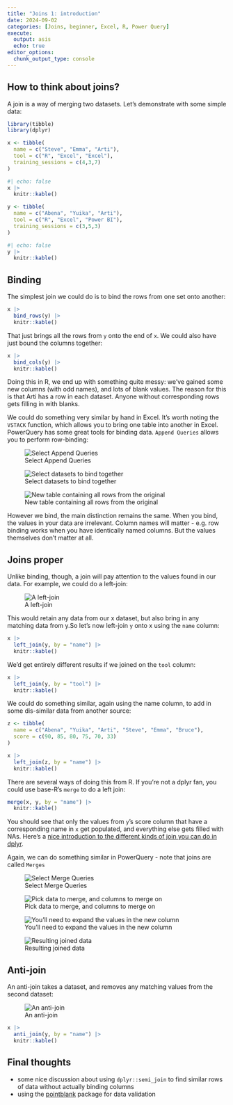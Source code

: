 ---
title: "Joins 1: introduction"
date: 2024-09-02
categories: [Joins, beginner, Excel, R, Power Query]
execute: 
  output: asis
  echo: true
editor_options: 
  chunk_output_type: console
---

## How to think about joins?

A join is a way of merging two datasets. Let's demonstrate with some simple data:

```{r}
library(tibble)
library(dplyr)
```

```{r}
x <- tibble(
  name = c("Steve", "Emma", "Arti"),
  tool = c("R", "Excel", "Excel"),
  training_sessions = c(4,3,7)
)
```

```{r}
#| echo: false
x |>
  knitr::kable()
```

```{r}
y <- tibble(
  name = c("Abena", "Yuika", "Arti"),
  tool = c("R", "Excel", "Power BI"),
  training_sessions = c(3,5,3)
)

```

```{r}
#| echo: false
y |>
  knitr::kable()
```

## Binding

The simplest join we could do is to bind the rows from one set onto another:

```{r}
x |>
  bind_rows(y) |>
  knitr::kable()
```

That just brings all the rows from `y` onto the end of `x`. We could also have just bound the columns together:

```{r}
x |>
  bind_cols(y) |>
  knitr::kable()
```

Doing this in R, we end up with something quite messy: we've gained some new columns (with odd names), and lots of blank values. The reason for this is that Arti has a row in each dataset. Anyone without corresponding rows gets filling in with blanks.

We could do something very similar by hand in Excel. It's worth noting the `VSTACK` function, which allows you to bring one table into another in Excel. PowerQuery has some great tools for binding data. `Append Queries` allows you to perform row-binding:

![Select Append Queries](images/clipboard-2952836979.png)

![Select datasets to bind together](images/clipboard-3653621168.png)

![New table containing all rows from the original](images/clipboard-1970651010.png)

However we bind, the main distinction remains the same. When you bind, the values in your data are irrelevant. Column names will matter - e.g. row binding works when you have identically named columns. But the values themselves don't matter at all.

## Joins proper

Unlike binding, though, a join will pay attention to the values found in our data. For example, we could do a left-join:

![A left-join](images/left.png)

This would retain any data from our x dataset, but also bring in any matching data from y.So let's now left-join `y` onto x using the `name` column:

```{r}
x |>
  left_join(y, by = "name") |>
  knitr::kable()
```

We'd get entirely different results if we joined on the `tool` column:

```{r}
x |>
  left_join(y, by = "tool") |>
  knitr::kable()
```

We could do something similar, again using the name column, to add in some dis-similar data from another source:

```{r}
z <- tibble(
  name = c("Abena", "Yuika", "Arti", "Steve", "Emma", "Bruce"),
  score = c(90, 85, 80, 75, 70, 33)
)

x |>
  left_join(z, by = "name") |>
  knitr::kable()
```


There are several ways of doing this from R. If you're not a dplyr fan, you could use base-R's `merge` to do a left join:

```{r}
merge(x, y, by = "name") |>
  knitr::kable()
```

You should see that only the values from `y`'s score column that have a corresponding name in `x` get populated, and everything else gets filled with NAs. Here's a [nice introduction to the different kinds of join you can do in dplyr](https://lindsaydbrin.github.io/CREATE_R_Workshop/Lesson_-_dplyr_join.html).

Again, we can do something similar in PowerQuery - note that joins are called `Merges`

![Select Merge Queries](images/clipboard-4096182636.png)

![Pick data to merge, and columns to merge on](images/clipboard-2316589936.png)

![You'll need to expand the values in the new column](images/clipboard-2513654082.png)

![Resulting joined data](images/clipboard-3678634774.png)

## Anti-join

An anti-join takes a dataset, and removes any matching values from the second dataset:

![An anti-join](images/anti.png)

```{r}
x |>
  anti_join(y, by = "name") |>
  knitr::kable()
```

## Final thoughts

-   some nice discussion about using `dplyr::semi_join` to find similar rows of data without actually binding columns
-   using the [pointblank](https://rstudio.github.io/pointblank/) package for data validation
